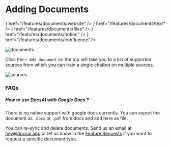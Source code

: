 


# Adding Documents


<Cards>
  <Card  title="Website" icon={<Globe />}  href="/features/documents/website" />
  <Card  title="Plain Text" icon={<FileText />} href="/features/documents/text" />
  <Card  title="Files"  icon={<Files />} href="/features/documents/files" />
  <Card  title="Notion" icon={<IconNotion />} href="/features/documents/notion" />
  <Card  title="Confluence" icon={<IconConfluence />} href="/features/documents/confluence" />

</Cards>

![documents](/docs/document.jpeg)

Click the `+ Add document` on the top will take you to a list of supported sources from which you can train a single chatbot on multiple sources.

![sources](/docs/sources.webp)

### FAQs

##### How to use DocsAI with Google Docs ?

There is no native support with google docs currently. You can export the document as `.docx` or `.pdf`
from docs and add here as file.

You can re-sync and delete documents. Send us an email at hey@docsai.app or let us know in the [Feature Requests](https://docsai.canny.io/featrue-requests) if you want to request a specific document type.

